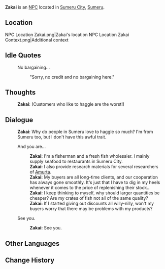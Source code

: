 {{Character Infobox
|type             = NPC <!-- NPC, Quest NPC, or Event NPC -->
|image            = NPC Zakai.png
|region           = Sumeru
|location         = <!-- Where the character appears, if different from Region -->
|affiliation      = 
|title            = Fisherman

|ancestry         = <!-- Clan/family -->
|father           = 
|mother           = 
|spouse           = 
|sibling          = 
|child            = 
|relative         = 

|voiceEN          = 
|voiceCN          = 
|voiceJP          = 
|dialoguereward   = 
}}
'''Zakai''' is an [[NPC]] located in [[Sumeru City]], [[Sumeru]].

==Location==
<gallery>
NPC Location Zakai.png|Zakai's location
NPC Location Zakai Context.png|Additional context
</gallery>
<!--
==Profile==
''(To be added.)''

===Personality===
''(To be added.)''

===Appearance===
''(To be added.)''

==Quests and Events==
{{Quests and Events}}
-->
==Idle Quotes==
{{Dialogue start}}
: {{DIcon|Idle}} No bargaining...
:: {{A|VO Zakai 01.ogg}} "Sorry, no credit and no bargaining here."
{{Dialogue end}}

==Thoughts==
{{All Schemes to Know Explanation|name=Zakai}}
:{{A|VO Zakai All Schemes to Know 01.ogg}} '''Zakai:''' (Customers who like to haggle are the worst!)

==Dialogue==
{{Dialogue start}}
:'''Zakai:''' Why do people in Sumeru love to haggle so much? I'm from Sumeru too, but I don't have this awful trait.
:{{DIcon}} And you are...
::'''Zakai:''' I'm a fisherman and a fresh fish wholesaler. I mainly supply seafood to restaurants in Sumeru City.
::'''Zakai:''' I also provide research materials for several researchers of [[Amurta]].
::'''Zakai:''' My buyers are all long-time clients, and our cooperation has always gone smoothly. It's just that I have to dig in my heels whenever it comes to the price of replenishing their stock...
::'''Zakai:''' I keep thinking to myself, why should larger quantities be cheaper? Are my crates of fish not all of the same quality?
::'''Zakai:''' If I started giving out discounts all willy-nilly, won't my buyers worry that there may be problems with my products?
:{{DIcon}} See you.
::'''Zakai:''' See you.
{{Dialogue end}}
<!--
==Event Dialogue==
===Event Name===
{{Dialogue start}}
:'''{{subst:PAGENAME}}:'''
{{Dialogue end}}

==Trivia==
* 
-->

==Other Languages==
{{Other Languages
|default_hidden = 1
|en      = Zakai
|zhs     = 扎凯
|zhs_rm  = Zhākǎi
|zht     = 扎凱
|zht_rm  = Zhākǎi
|ja      = ザカイ
|ja_rm   = Zakai
|ko      = 자카이
|ko_rm   = Jakai
|es      = Zakai
|fr      = Zakai
|ru      = Закай
|th      = Zakai
|vi      = Zakai
|de      = Zakai
|id      = Zakai
|pt      = Zakai
|tr      = Zakai
|it      = Zakai
}}

==Change History==
{{Change History|3.0}}
<!--
==References==
{{Reflist}}
-->